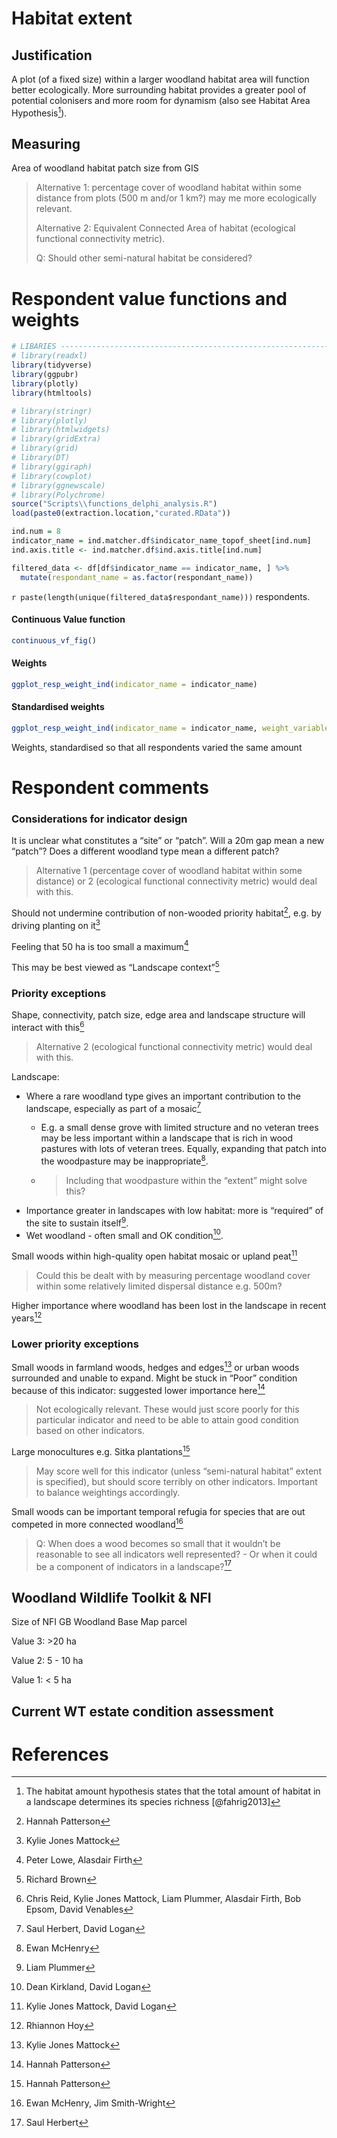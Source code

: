 # Habitat extent

## Justification

A plot (of a fixed size) within a larger woodland habitat area will function better ecologically. More surrounding habitat provides a greater pool of potential colonisers and more room for dynamism (also see Habitat Area Hypothesis[^12_extent-1]).

[^12_extent-1]: The habitat amount hypothesis states that the total amount of habitat in a landscape determines its species richness [@fahrig2013]

## Measuring

Area of woodland habitat patch size from GIS

> Alternative 1: percentage cover of woodland habitat within some distance from plots (500 m and/or 1 km?) may me more ecologically relevant.
>
> Alternative 2: Equivalent Connected Area of habitat (ecological functional connectivity metric).
>
> Q: Should other semi-natural habitat be considered?

# Respondent value functions and weights

```r

# LIBARIES ---------------------------------------------------------------
# library(readxl)
library(tidyverse)
library(ggpubr)
library(plotly)
library(htmltools)

# library(stringr)
# library(plotly)
# library(htmlwidgets)
# library(gridExtra)
# library(grid)
# library(DT)
# library(ggiraph)
# library(cowplot)
# library(ggnewscale)
# library(Polychrome)
source("Scripts\\functions_delphi_analysis.R")
load(paste0(extraction.location,"curated.RData"))
```
```r

ind.num = 8
indicator_name = ind.matcher.df$indicator_name_topof_sheet[ind.num]
ind.axis.title <- ind.matcher.df$ind.axis.title[ind.num]

filtered_data <- df[df$indicator_name == indicator_name, ] %>% 
  mutate(respondant_name = as.factor(respondant_name))

```

`r paste(length(unique(filtered_data$respondant_name)))` respondents.

::: panel-tabset
#### Continuous Value function

```r

continuous_vf_fig()

```

#### Weights

```r

ggplot_resp_weight_ind(indicator_name = indicator_name)

```

#### Standardised weights

```r

ggplot_resp_weight_ind(indicator_name = indicator_name, weight_variable = "weight_standardised")

```

Weights, standardised so that all respondents varied the same amount
:::

# Respondent comments

### Considerations for indicator design

It is unclear what constitutes a "site" or "patch". Will a 20m gap mean a new "patch"? Does a different woodland type mean a different patch?

> Alternative 1 (percentage cover of woodland habitat within some distance) or 2 (ecological functional connectivity metric) would deal with this.

Should not undermine contribution of non-wooded priority habitat[^12_extent-2], e.g. by driving planting on it[^12_extent-3]

[^12_extent-2]: Hannah Patterson

[^12_extent-3]: Kylie Jones Mattock

Feeling that 50 ha is too small a maximum[^12_extent-4]

[^12_extent-4]: Peter Lowe, Alasdair Firth

This may be best viewed as "Landscape context"[^12_extent-5]

[^12_extent-5]: Richard Brown

### Priority exceptions

Shape, connectivity, patch size, edge area and landscape structure will interact with this[^12_extent-6]

[^12_extent-6]: Chris Reid, Kylie Jones Mattock, Liam Plummer, Alasdair Firth, Bob Epsom, David Venables

> Alternative 2 (ecological functional connectivity metric) would deal with this.

Landscape:

-   Where a rare woodland type gives an important contribution to the landscape, especially as part of a mosaic[^12_extent-7]
    -   E.g. a small dense grove with limited structure and no veteran trees may be less important within a landscape that is rich in wood pastures with lots of veteran trees. Equally, expanding that patch into the woodpasture may be inappropriate[^12_extent-8].

    -   <div>

        > Including that woodpasture within the "extent" might solve this?

        </div>
-   Importance greater in landscapes with low habitat: more is "required" of the site to sustain itself[^12_extent-9].
-   Wet woodland - often small and OK condition[^12_extent-10].

[^12_extent-7]: Saul Herbert, David Logan

[^12_extent-8]: Ewan McHenry

[^12_extent-9]: Liam Plummer

[^12_extent-10]: Dean Kirkland, David Logan

Small woods within high-quality open habitat mosaic or upland peat[^12_extent-11]

[^12_extent-11]: Kylie Jones Mattock, David Logan

> Could this be dealt with by measuring percentage woodland cover within some relatively limited dispersal distance e.g. 500m?

Higher importance where woodland has been lost in the landscape in recent years[^12_extent-12]

[^12_extent-12]: Rhiannon Hoy

### Lower priority exceptions

Small woods in farmland woods, hedges and edges[^12_extent-13] or urban woods surrounded and unable to expand. Might be stuck in "Poor" condition because of this indicator: suggested lower importance here[^12_extent-14]

[^12_extent-13]: Kylie Jones Mattock

[^12_extent-14]: Hannah Patterson

> Not ecologically relevant. These would just score poorly for this particular indicator and need to be able to attain good condition based on other indicators.

Large monocultures e.g. Sitka plantations[^12_extent-15]

[^12_extent-15]: Hannah Patterson

> May score well for this indicator (unless "semi-natural habitat" extent is specified), but should score terribly on other indicators. Important to balance weightings accordingly.

Small woods can be important temporal refugia for species that are out competed in more connected woodland[^12_extent-16]

[^12_extent-16]: Ewan McHenry, Jim Smith-Wright

> Q: When does a wood becomes so small that it wouldn't be reasonable to see all indicators well represented? - Or when it could be a component of indicators in a landscape?[^12_extent-17]

[^12_extent-17]: Saul Herbert

## Woodland Wildlife Toolkit & NFI

Size of NFI GB Woodland Base Map parcel

Value 3: \>20 ha

Value 2: 5 - 10 ha

Value 1: \< 5 ha

## Current WT estate condition assessment

# References
